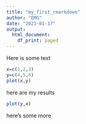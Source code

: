 ```yaml
---
title: "my_first_rmarkdown"
author: "EMG"
date: "2023-01-17"
output:
  html_document:
    df_print: paged
---
```


Here is some text

```r
x=c(1,2,3)
y=c(4,5,6)
plot(x,y)
```


here are my results


```r
plot(y,x)
```

here's some more




